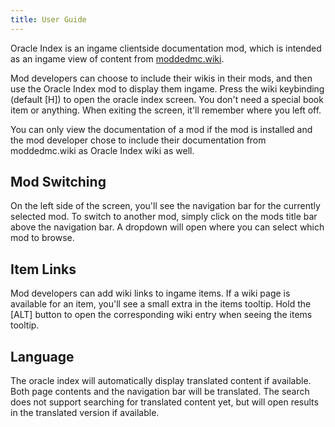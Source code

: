 ```yaml
---
title: User Guide
---
```


Oracle Index is an ingame clientside documentation mod, which is intended as an ingame view of content from [moddedmc.wiki](https://moddedmc.wiki/).

Mod developers can choose to include their wikis in their mods, and then use the Oracle Index mod to display them ingame. Press the wiki keybinding (default [H]) to open the oracle index screen.
You don't need a special book item or anything. When exiting the screen, it'll remember where you left off.

You can only view the documentation of a mod if the mod is installed and the mod developer chose to include their documentation from moddedmc.wiki as Oracle Index wiki as well.

## Mod Switching
On the left side of the screen, you'll see the navigation bar for the currently selected mod. To switch to another mod, simply click on the mods title bar above the navigation bar.
A dropdown will open where you can select which mod to browse.

## Item Links
Mod developers can add wiki links to ingame items. If a wiki page is available for an item, you'll see a small extra in the items tooltip.
Hold the [ALT] button to open the corresponding wiki entry when seeing the items tooltip.

## Language
The oracle index will automatically display translated content if available. Both page contents and the navigation bar will be translated. The search does not support searching
for translated content yet, but will open results in the translated version if available.